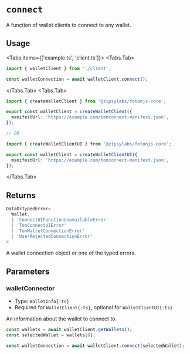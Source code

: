 
# `connect`

A function of wallet clients to connect to any wallet.

## Usage

<Tabs items={['example.ts', 'client.ts']}>
<Tabs.Tab>
```ts
import { walletClient } from './client';

const walletConnection = await walletClient.connect();
```
</Tabs.Tab>
<Tabs.Tab>
```ts
import { createWalletClient } from '@zipsylabs/fotonjs-core';

export const walletClient = createWalletClient({
  manifestUrl: 'https://example.com/tonconnect-manifest.json',
});

// OR

import { createWalletClientUI } from '@zipsylabs/fotonjs-core';

export const walletClient = createWalletClientUI({
  manifestUrl: 'https://example.com/tonconnect-manifest.json',
});
```
</Tabs.Tab>
</Tabs>

## Returns

```ts
DataOrTypedError<
  Wallet,
  | 'ConnectUIFunctionUnavailableError'
  | 'TonConnectUIError'
  | 'TonWalletConnectionError'
  | 'UserRejectedConnectionError'
>
 ```

A wallet connection object or one of the typed errors.

## Parameters

### walletConnector
- Type: `WalletInfo{:ts}`
- Required for `WalletClient{:ts}`, optional for `WalletClientUI{:ts}`

An information about the wallet to connect to.

```ts
const wallets = await walletClient.getWallets();
const selectedWallet = wallets[0];

const walletConnection = await walletClient.connect(selectedWallet);
```
